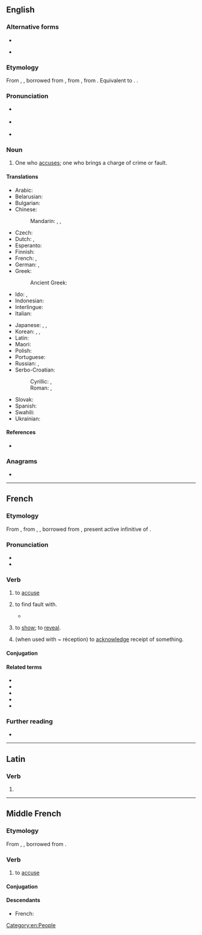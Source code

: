 ==English==
{{wikipedia|dab=accuser}}

===Alternative forms===
* {{l|en|accusor}}
* {{l|en|accusour}} {{qualifier|obsolete}}

===Etymology===
From {{inh|en|enm|acuser}}, {{m|enm|accusour}}, borrowed from {{bor|en|fro|accusour}}, from {{der|en|la|accusator}}, from {{m|la|accusare}}. Equivalent to {{suffix|en|accuse|er|id2=agent noun}}. {{doublet|en|accusator}}.

===Pronunciation===
* {{a|US}} {{IPA|/əˑˈkju.zɚ/|lang=en}}
* {{a|UK}} {{IPA|/əˑˈkjuː.zə/|lang=en}}
* {{rhymes|uːzə(ɹ)|lang=en}}

===Noun===
{{en-noun}}

# One who [[accuse]]s; one who brings a charge of crime or fault.
#: {{antonyms|en|accused}}

====Translations====
{{trans-top|one who accuses}}
* Arabic: {{t|ar|مُتَّهِم|m}}
* Belarusian: {{t|be|абвінава́ўца|m}}
* Bulgarian: {{t+|bg|обвини́тел|m}}
* Chinese:
*: Mandarin: {{t+|cmn|原告|tr=yuángào}}, {{t+|cmn|起訴人}}, {{t+|cmn|起诉人|tr=qǐsùrén}}
* Czech: {{t|cs|žalobce|m}}
* Dutch: {{t+|nl|aanklager|m}}, {{t|nl|beschuldiger|m}}
* Esperanto: {{t|eo|akuzanto}}
* Finnish: {{t+|fi|syyttäjä}}
* French: {{t+|fr|accusateur|m}}, {{t+|fr|accusatrice|f}}
* German: {{t+|de|Ankläger|m}}, {{t+|de|Ankläger|f}}
* Greek: {{t+|el|κατήγορος|m}}
*: Ancient Greek: {{t|grc|κατήγορος|m}}
* Ido: {{t+|io|akuzanto}}, {{t+|io|akuzero}}
* Indonesian: {{t+|id|tuduh|alt=penuduh}}
* Interlingue: {{t|ie|acusator}}
* Italian: {{t+|it|accusatore|m}}
{{trans-mid}}
* Japanese: {{t|ja|告発者|tr=こくはつしゃ, kokuhatsusha}}, {{t+|ja|原告|tr=げんこく, genkoku}}, {{t|ja|告訴人|tr=こくそにん, kokusonin}}
* Korean: {{t+|ko|고소인}}, {{t|ko|비난자}}, {{t+|ko|원고}}
* Latin: {{t|la|accusator|m}}
* Maori: {{t|mi|kaiwhakapae}}
* Polish: {{t+|pl|oskarżyciel|m}}
* Portuguese: {{t+|pt|acusador|m}}
* Russian: {{t+|ru|обвини́тель|m}}, {{t+|ru|обвини́тельница|f}}
* Serbo-Croatian:
*: Cyrillic: {{t|sh|ту̀жилац|m}}, {{t|sh|ту̀житељ|m}}
*: Roman: {{t+|sh|tùžilac|m}}, {{t+|sh|tùžitelj|m}}
* Slovak: {{t|sk|žalobca|m}}
* Spanish: {{t+|es|acusador|m}}
* Swahili: {{t+|sw|mshtaki}}
* Ukrainian: {{t|uk|обвинува́ч|m}}
{{trans-bottom}}

====References====
* {{R:Webster 1913}}

===Anagrams===
* {{anagrams|en|a=accersu|accrues|accurse}}

[[Category:en:People]]

----

==French==

===Etymology===
From {{inh|fr|frm|accuser}}, from {{inh|fr|fro|acuser}}, {{m|fro|accuser}}, borrowed from {{bor|fr|la|accūsāre}}, present active infinitive of {{m|la|accūsō}}.

===Pronunciation===
* {{fr-IPA}}
* {{audio|Fr-accuser.ogg|audio|lang=fr}}

===Verb===
{{fr-verb}}

# {{lb|fr|transitive}} to [[accuse]]
# {{lb|fr|transitive}} to find fault with.
#* {{quote-book|lang=fr|passage=Emma portait sa lettre au bout du jardin... Rodolphe venait l'y chercher et en plaçait une autre, qu'elle '''accusait''' toujours d'être trop courte.|author=Gustave Flaubert|title=Madame Bovary|year=1857|page=180|translation=Emma took her letter to the end of the garden... Rodolphe came and fetched it and put another in its place, which she always '''found fault with''' for being too short.}}
# {{lb|fr|intransitive|formal}} to [[show]]; to [[reveal]].
# (when used with ~ réception) to [[acknowledge]] receipt of something.

====Conjugation====
{{fr-conj-auto}}

====Related terms====
* {{l|fr|accusable}}
* {{l|fr|accusateur}}
* {{l|fr|accusatif}}
* {{l|fr|accusation}}
* {{l|fr|accusatoire}}

===Further reading===
* {{R:TLFi}}

----

==Latin==

===Verb===
{{la-verb-form|accūser}}

# {{inflection of|accūsō||1|s|pres|pasv|subj|lang=la}}

----

==Middle French==

===Etymology===
From {{inh|frm|fro|acuser}}, {{m|fro|accuser}}, borrowed from {{bor|frm|la|accuso|accuso, accusare}}.

===Verb===
{{head|frm|verb}}

# to [[accuse]]

====Conjugation====
{{frm-conj-er|accus}}

====Descendants====
* French: {{l|fr|accuser}}